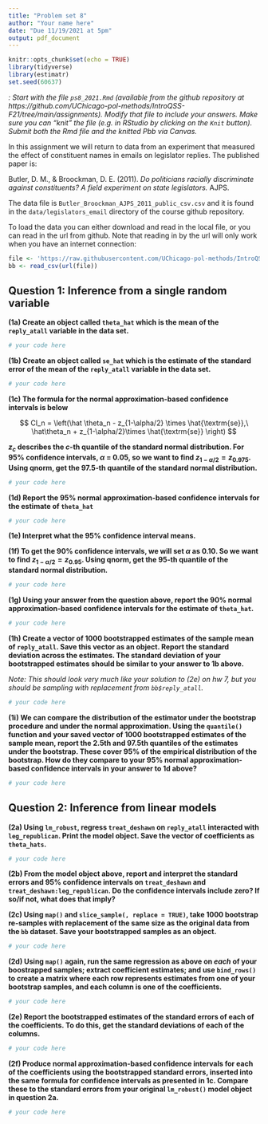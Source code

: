 ```yaml
---
title: "Problem set 8"
author: "Your name here"
date: "Due 11/19/2021 at 5pm"
output: pdf_document
---
```


```r
knitr::opts_chunk$set(echo = TRUE)
library(tidyverse)
library(estimatr)
set.seed(60637)
```

*\textsc{Note}: Start with the file `ps8_2021.Rmd` (available from the github repository at https://github.com/UChicago-pol-methods/IntroQSS-F21/tree/main/assignments). Modify that file to include your answers. Make sure you can "knit" the file (e.g. in RStudio by clicking on the `Knit` button). Submit both the Rmd file and the knitted Pbb via Canvas.*

In this assignment we will return to data from an experiment that measured the effect of constituent names in emails on legislator replies. The published paper is: 

Butler, D. M., & Broockman, D. E. (2011). *Do politicians racially discriminate against constituents? A field experiment on state legislators.* AJPS. 

The data file is `Butler_Broockman_AJPS_2011_public_csv.csv` and it is found in the `data/legislators_email` directory of the course github repository.

To load the data you can either download and read in the local file, or you can read in the url from github. Note that reading in by the url will only work when you have an internet connection: 

```r

file <- 'https://raw.githubusercontent.com/UChicago-pol-methods/IntroQSS-F21/main/data/legislators_email/Butler_Broockman_AJPS_2011_public_csv.csv'
bb <- read_csv(url(file))

```

## Question 1: Inference from a single random variable


**(1a) Create an object called `theta_hat` which is the mean of the `reply_atall` variable in the data set.**

```r
# your code here
```

**(1b) Create an object called `se_hat` which is the estimate of the standard error of the mean of the `reply_atall` variable in the data set.**

```r
# your code here
```

**(1c) The formula for the normal approximation-based confidence intervals is below**

$$
CI_n = \left(\hat \theta_n - z_{1-\alpha/2} \times \hat{\textrm{se}},\  \hat\theta_n + z_{1-\alpha/2}\times \hat{\textrm{se}} \right)
$$

**$z_{c}$ describes the $c$-th quantile of the standard normal distribution. For 95% confidence intervals, $\alpha$ = 0.05, so we want to find $z_{1-\alpha/2} = z_{0.975}$. Using qnorm, get the 97.5-th quantile of the standard normal distribution.** 


```r
# your code here
```


**(1d) Report the 95% normal approximation-based confidence intervals for the estimate of `theta_hat`**

```r
# your code here
```

**(1e) Interpret what the 95% confidence interval means.**


**(1f) To get the 90% confidence intervals, we will set $\alpha$ as 0.10. So we want to find $z_{1-\alpha/2} = z_{0.95}$. Using qnorm, get the 95-th quantile of the standard normal distribution.**

```r
# your code here
```


**(1g) Using your answer from the question above, report the 90% normal approximation-based confidence intervals for the estimate of `theta_hat`.**
```r
# your code here
```


**(1h) Create a vector of 1000 bootstrapped estimates of the sample mean of `reply_atall`. Save this vector as an object. Report the standard deviation across the estimates. The standard deviation of your bootstrapped estimates should be similar to your answer to 1b above.** 

*Note: This should look very much like your solution to (2e) on hw 7, but you should be sampling with replacement from  `bb$reply_atall`.*

```r
# your code here
```

**(1i) We can compare the distribution of the estimator under the bootstrap procedure and under the normal approximation. Using the `quantile()` function and your saved vector of 1000 bootstrapped estimates of the sample mean, report the 2.5th and 97.5th quantiles of the estimates under the bootstrap. These cover 95% of the empirical distribution of the bootstrap. How do they compare to your 95% normal approximation-based confidence intervals in your answer to 1d above?**

```r
# your code here
```


## Question 2: Inference from linear models 

**(2a) Using `lm_robust`, regress `treat_deshawn` on `reply_atall` interacted with `leg_republican`. Print the model object. Save the vector of coefficients as `theta_hats`.**

```r
# your code here
```

**(2b) From the model object above, report and interpret the standard errors and 95% confidence intervals on `treat_deshawn` and `treat_deshawn:leg_republican`. Do the confidence intervals include zero? If so/if not, what does that imply?**



**(2c) Using `map()` and `slice_sample(, replace = TRUE)`, take 1000 bootstrap re-samples with replacement of the same size as the original data from the `bb` dataset. Save your bootstrapped samples as an object.**

```r
# your code here
```


**(2d) Using `map()` again, run the same regression as above on *each* of your boostrapped samples; extract coefficient estimates; and use `bind_rows()` to create a matrix where each row represents estimates from one of your bootstrap samples, and each column is one of the coefficients.**
```r
# your code here
```

**(2e) Report the bootstrapped estimates of the standard errors of each of the coefficients. To do this, get the standard deviations of each of the columns.**
```r
# your code here
```

**(2f) Produce normal approximation-based confidence intervals for each of the coefficients using the bootstrapped standard errors, inserted into the same formula for confidence intervals as presented in 1c. Compare these to the standard errors from your original `lm_robust()` model object in question 2a.**

```r
# your code here
```

